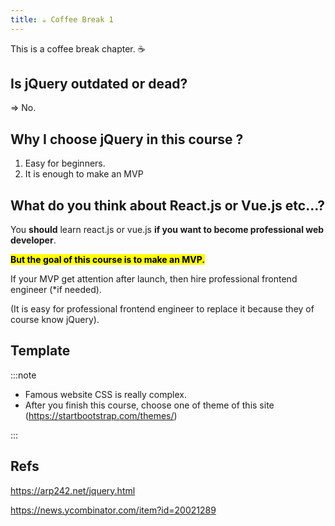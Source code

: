 ```yaml
---
title: ☕ Coffee Break 1
---
```


This is a coffee break chapter. ☕

## Is **jQuery** outdated or dead?

=> No.

## Why I choose jQuery in this course ?

1. Easy for beginners.
2. It is enough to make an MVP

## What do you think about React.js or Vue.js etc...?

You **should** learn react.js or vue.js **if you want to become professional web developer**.

**<mark>But the goal of this course is to make an MVP.</mark>**

If your MVP get attention after launch, then hire professional frontend engineer (\*if needed).

(It is easy for professional frontend engineer to replace it because they of course know jQuery).

## Template

:::note

- Famous website CSS is really complex.
- After you finish this course, choose one of theme of this site (https://startbootstrap.com/themes/)

:::

## Refs

https://arp242.net/jquery.html

https://news.ycombinator.com/item?id=20021289
